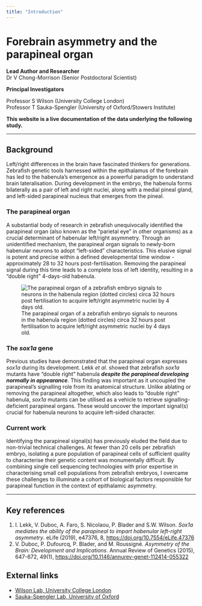 ```yaml
---
title: "Introduction"
---
```


# Forebrain asymmetry and the parapineal organ

**Lead Author and Researcher**<br> Dr V Chong-Morrison (Senior Postdoctoral Scientist) <br>

**Principal Investigators** <br>

Professor S Wilson (University College London) <br> Professor T Sauka-Spengler (University of Oxford/Stowers Institute) <br>

**This website is a live documentation of the data underlying the following study.**

------------------------------------------------------------------------

## Background

Left/right differences in the brain have fascinated thinkers for generations. Zebrafish genetic tools harnessed within the epithalamus of the forebrain has led to the habenula's emergence as a powerful paradigm to understand brain lateralisation. During development in the embryo, the habenula forms bilaterally as a pair of left and right nuclei, along with a medial pineal gland, and left-sided parapineal nucleus that emerges from the pineal.

### The parapineal organ

A substantial body of research in zebrafish unequivocally identified the parapineal organ (also known as the "parietal eye" in other organisms) as a crucial determinant of habenular left/right asymmetry. Through an unidentified mechanism, the parapineal organ signals to newly-born habenular neurons to adopt "left-sided" characteristics. This elusive signal is potent and precise within a defined developmental time window - approximately 28 to 32 hours post-fertilisation. Removing the parapineal signal during this time leads to a complete loss of left identity, resulting in a "double right" 4-days-old habenula.

![The parapineal organ of a zebrafish embryo signals to neurons in the habenula region (dotted circles) circa 32 hours post fertilisation to acquire left/right asymmetric nuclei by 4 days old.](./figures/asymmetry-dev.png){fig-align="center"}

### The *sox1a* gene

Previous studies have demonstrated that the parapineal organ expresses *sox1a* during its development. Lekk *et al*. showed that zebrafish *sox1a* mutants have "double right" habenula ***despite the parapineal developing normally in appearance***. This finding was important as it uncoupled the parapineal's signalling role from its anatomical structure. Unlike ablating or removing the parapineal altogether, which also leads to "double right" habenula, *sox1a* mutants can be utilised as a vehicle to retrieve signalling-deficient parapineal organs. These would uncover the important signal(s) crucial for habenula neurons to acquire left-sided character.

### Current work

Identifying the parapineal signal(s) has previously eluded the field due to non-trivial technical challenges. At fewer than 20 cells per zebrafish embryo, isolating a pure population of parapineal cells of sufficient quality to characterise their genetic content was monumentally difficult. By combining single cell sequencing technologies with prior expertise in characterising small cell populations from zebrafish embryos, I overcame these challenges to illuminate a cohort of biological factors responsible for parapineal function in the context of epithalamic asymmetry.

------------------------------------------------------------------------

## Key references

1.  I. Lekk, V. Duboc, A. Faro, S. Nicolaou, P. Blader and S.W. Wilson. *Sox1a mediates the ability of the parapineal to impart habenular left-right asymmetry*. eLife (2019), e47376, 8, <https://doi.org/10.7554/eLife.47376>
2.  V. Duboc, P. Dufourcq, P. Blader, and M. Roussigné. *Asymmetry of the Brain: Development and Implications*. Annual Review of Genetics (2015), 647-672, 49(1), <https://doi.org/10.1146/annurev-genet-112414-055322>

## External links

-   [Wilson Lab, University College London](http://zebrafishucl.org/wilson-lab#wilson-lab/about-us)
-   [Sauka-Spengler Lab, University of Oxford](https://www.imm.ox.ac.uk/research/research-groups/sauka-spengler-group-gene-regulatory-networks-in-development-and-disease)
